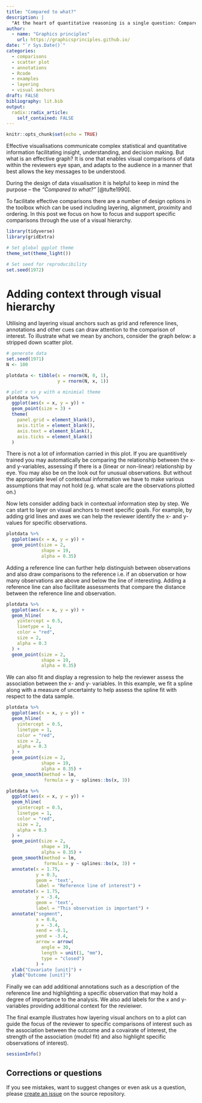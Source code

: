 ```yaml
---
title: "Compared to what?"
description: |
  "At the heart of quantitative reasoning is a single question: Compared to what?" - Edward Tufte
author:
  - name: "Graphics principles"
    url: https://graphicsprinciples.github.io/
date: "`r Sys.Date()`"
categories:
  - comparisons
  - scatter plot
  - annotations
  - Rcode
  - examples
  - layering
  - visual anchors
draft: FALSE
bibliography: lit.bib
output:
  radix::radix_article:
    self_contained: FALSE
---
```


```r
knitr::opts_chunk$set(echo = TRUE)
```


Effective visualisations communicate complex statistical and quantitative information facilitating insight, understanding, and decision making. But what is an effective graph? It is one that enables visual comparisons of data within the reviewers eye span, and adapts to the audience in a manner that best allows the key messages to be understood. 

During the design of data visualisation it is helpful to keep in mind the purpose – the *"Compared to what?"* [@tufte1990].

To facilitate effective comparisons there are a number of design options in the toolbox which can be used including layering, alignment, proximity and ordering. In this post we focus on how to focus and support specific comparisons through the use of a visual hierarchy. 

```r
library(tidyverse)
library(gridExtra)

# Set global ggplot theme
theme_set(theme_light())

# Set seed for reproducibility 
set.seed(1972)
```



# Adding context through visual hierarchy 

Utilising and layering visual anchors such as grid and reference lines, annotations and other cues can draw attention to the comparison of interest. To illustrate what we mean by anchors, consider the graph below: a stripped down scatter plot. 

```r

# generate data
set.seed(1971)
N <- 100

plotdata <- tibble(x = rnorm(N, 0, 1),
                   y = rnorm(N, x, 1))

# plot x vs y with a minimial theme
plotdata %>%
  ggplot(aes(x = x, y = y)) +
  geom_point(size = 3) +
  theme(
    panel.grid = element_blank(),
    axis.title = element_blank(),
    axis.text = element_blank(),
    axis.ticks = element_blank()
  )
```

There is not a lot of information carried in this plot. If you are quantitively trained you may automatically be comparing the relationship between the x- and y-variables, assessing if there is a (linear or non-linear) relationship by eye. You may also be on the look out for unusual observations. But without the appropriate level of contextual information we have to make various assumptions that may not hold (e.g. what scale are the observations plotted on.)

Now lets consider adding back in contextual information step by step. We can start to layer on visual anchors to meet specific goals. For example, by adding grid lines and axes we can help the reviewer identify the x- and y-values for specific observations. 

```r

plotdata %>%
  ggplot(aes(x = x, y = y)) +
  geom_point(size = 2,
             shape = 19,
             alpha = 0.35)

```

Adding a reference line can further help distinguish between observations and also draw comparisons to the reference i.e. if an observation or how many observations are above and below the line of interesting. Adding a reference line can also facilitate assessments that compare the distance between the reference line and observation. 

```r

plotdata %>%
  ggplot(aes(x = x, y = y)) +
  geom_hline(
    yintercept = 0.5,
    linetype = 1,
    color = "red",
    size = 2,
    alpha = 0.3
  ) +
  geom_point(size = 2,
             shape = 19,
             alpha = 0.35)

```

We can also fit and display a regression to help the reviewer assess the association between the x- and y- variables. In this example, we fit a spline along with a measure of uncertainty to help assess the spline fit with respect to the data sample. 

```r

plotdata %>%
  ggplot(aes(x = x, y = y)) +
  geom_hline(
    yintercept = 0.5,
    linetype = 1,
    color = "red",
    size = 2,
    alpha = 0.3
  ) +
  geom_point(size = 2,
             shape = 19,
             alpha = 0.35) +
  geom_smooth(method = lm, 
              formula = y ~ splines::bs(x, 3)) 
```



```r

plotdata %>%
  ggplot(aes(x = x, y = y)) +
  geom_hline(
    yintercept = 0.5,
    linetype = 1,
    color = "red",
    size = 2,
    alpha = 0.3
  ) +
  geom_point(size = 2,
             shape = 19,
             alpha = 0.35) +
  geom_smooth(method = lm, 
              formula = y ~ splines::bs(x, 3)) +
  annotate(x = 1.75,
           y = 0.3,
           geom = 'text',
           label = "Reference line of interest") +
  annotate(x = 1.75,
           y = -3.4,
           geom = 'text',
           label = "This observation is important") +
  annotate("segment",
           x = 0.8,
           y = -3.4,
           xend = -0.1,
           yend = -3.4,
           arrow = arrow(
             angle = 30,
             length = unit(1, "mm"),
             type = "closed")
           ) +
  xlab("Covariate [unit]") +
  ylab("Outcome [unit]")

```

Finally we can add additional annotations such as a description of the reference line and highlighting a specific observation that may hold a degree of importance to the analysis. We also add labels for the x and y- variables providing additional context for the revieiwer.

The final example illustrates how layering visual anchors on to a plot can guide the focus of the reviewer to specific comparisons of interest such as the association between the outcome and a covairate of interest, the strength of the association (model fit) and also highlight specific observations of interest). 

```r
sessionInfo()
```


## Corrections or questions {.appendix}

If you see mistakes, want to suggest changes or even ask us a question, please [create an issue](https://github.com/GraphicsPrinciples/gallery/issues) on the source repository.
